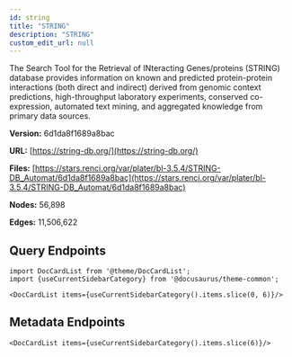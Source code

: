 ```yaml
---
id: string
title: "STRING"
description: "STRING"
custom_edit_url: null
---
```





The Search Tool for the Retrieval of INteracting Genes/proteins (STRING) database provides information on known and predicted protein-protein interactions (both direct and indirect) derived from genomic context predictions, high-throughput laboratory experiments, conserved co-expression, automated text mining, and aggregated knowledge from primary data sources.

**Version:** 6d1da8f1689a8bac

**URL:** [https://string-db.org/](https://string-db.org/)

**Files:** [https://stars.renci.org/var/plater/bl-3.5.4/STRING-DB_Automat/6d1da8f1689a8bac](https://stars.renci.org/var/plater/bl-3.5.4/STRING-DB_Automat/6d1da8f1689a8bac)

**Nodes:** 56,898

**Edges:** 11,506,622






## Query Endpoints
```mdx-code-block
import DocCardList from '@theme/DocCardList';
import {useCurrentSidebarCategory} from '@docusaurus/theme-common';

<DocCardList items={useCurrentSidebarCategory().items.slice(0, 6)}/>
```

## Metadata Endpoints    
```mdx-code-block
<DocCardList items={useCurrentSidebarCategory().items.slice(6)}/>
```
      